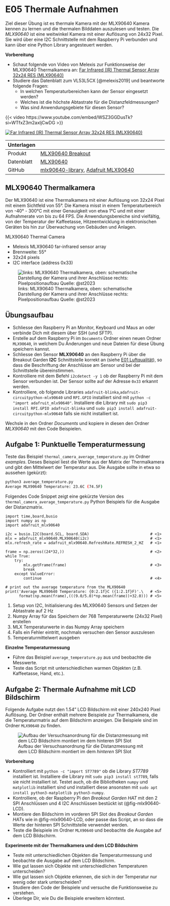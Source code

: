 # E05 Thermale Aufnahmen {.unnumbered}


Ziel dieser Übung ist es thermale Kamera mit der MLX90640 Kamera kennen zu lernen und die thermalen Bilddaten auszulesen und testen. Die *MLX90640* ist eine weitwinkel Kamera mit einer Auflösung von 24x32 Pixel. Sie wird über eine I2C Schnittstelle mit dem Raspberry Pi verbunden und kann über eine Python Library angesteuert werden.

**Vorbereitung**

- Schaut folgende von Video von Melexis zur Funktionsweise der MLX90640 Thermalkamera an: [Far Infrared (IR) Thermal Sensor Array 32x24 RES (MLX90640)](https://www.youtube.com/embed/WSZ3GGDusTk?si=WTfxZ3m2axljCwDG) 
- Studiere das Datenblatt zum VL53L5CX [@melexis2019] und beantworte folgende Fragen:
  - In welchen Temperaturbereichen kann der Sensor eingesetzt werden? 
  - Welches ist die höchste Abtastrate für die Distanzfeldmessungen?
  - Was sind Anwendungsgebiete für diesen Sensor?

::: {.content-visible when-format="html"}
{{< video https://www.youtube.com/embed/WSZ3GGDusTk?si=WTfxZ3m2axljCwDG >}}
:::
::: {.content-visible unless-format="html"}
[![Far Infrared (IR) Thermal Sensor Array 32x24 RES (MLX90640)](images/youtube_adafruit_VL53L5CX.png)](https://www.youtube.com/embed/WSZ3GGDusTk?si=WTfxZ3m2axljCwDG)
:::

| **Unterlagen** |                                                          |
| ---------- | ------------------------------------------------------------ |
| Produkt    | [MLX90640 Breakout](https://shop.pimoroni.com/products/mlx90640-thermal-camera-breakout?variant=12549161746515) |
| Datenblatt | [MLX90640](https://www.melexis.com/-/media/files/documents/datasheets/mlx90640-datasheet-melexis.pdf) |
| GitHub     | [mlx90640-library](https://github.com/pimoroni/mlx90640-library), [Adafruit MLX90640](https://github.com/adafruit/Adafruit_CircuitPython_MLX90640)   |

## MLX90640 Thermalkamera\index{MLX90640}
Der MLX90640 ist eine Thermalkamera mit einer Auflösung von 32x24 Pixel mit einem Sichtfeld von 55°. Die Kamera misst in einem Temperaturbereich von  -40° - 300°C mit einer Genauigkeit von etwa 1°C und mit einer Aufnahmerate von bis zu 64 FPS.
Die Anwendungsbereiche sind vielfältig, von der Temperatur der Kaffeetasse, Hitzeentwicklung in elektronischen Geräten bis hin zur Überwachung von Gebäuden und Anlagen.

MLX90640 Thermal Camera

- Melexis MLX90640 far-infrared sensor array
- Brennweite: 55°
- 32x24 pixels
- I2C interface (address 0x33)

![links: MLX90640 Thermalkamera, oben: schematische Darstellung der Kamera und ihrer Anschlüsse rechts: Pixelpositionaufbau Quelle: @st2023](images/MLX90640_wide.jpg){#fig-MLX90640}

## Übungsaufbau

- Schliesse den Raspberry Pi an Monitor, Keyboard und Maus an oder verbinde Dich mit diesem über SSH (und SFTP).
- Erstelle auf dem Raspberry Pi im `Documents` Ordner einen neuen Ordner `MLX90640`, in welchem Du Änderungen und neue Dateien für diese Übung speichern kannst.
- Schliesse den Sensor **MLX90640** an den Raspberry Pi über die Breakout Garden **I2C** Schnittstelle korrekt an (siehe [E01 Luftqualität](E01_Luftqualitaet.qmd)), so dass die Beschriftung der Anschlüsse am Sensor und bei der Schnittstelle übereinstimmen.
- Kontrolliere mit dem Befehl `i2cdetect -y 1` ob der Raspberry Pi mit dem Sensor verbunden ist. Der Sensor sollte auf der Adresse `0x33` erkannt werden.
- Kontrolliere, ob folgende Libraries `adafruit-blinka`,`adafruit-circuitpython-mlx90640` und `RPI.GPIO` installiert sind mit `python -c "import adafruit_mlx90640"`. Installiere die Library mit `sudo pip3 install RPI.GPIO adafruit-blinka` und `sudo pip3 install adafruit-circuitpython-mlx90640` falls sie nicht installiert ist.

Wechsle in den Ordner *Documents* und kopiere in diesen den Ordner *MLX90640* mit den Code Beispielen.

## Aufgabe 1: Punktuelle Temperaturmessung
Teste das Beispiel `thermal_camera_average_temperature.py` im Ordner *examples*. Dieses Beispiel liest die Werte aus der Matrix der Thermalkamera und gibt den Mittelwert der Temperatur aus. Die Ausgabe sollte in etwa so aussehen (gekürzt):

``` bash
python3 average_temperature.py 
Average MLX90640 Temperature: 23.6C (74.5F)
```

Folgendes Code Snippet zeigt eine gekürzte Version des `thermal_camera_average_temperature.py` Python Beispiels für die Ausgabe der Distanzmatrix.

```.python
import time,board,busio
import numpy as np
import adafruit_mlx90640

i2c = busio.I2C(board.SCL, board.SDA)                           # <1>
mlx = adafruit_mlx90640.MLX90640(i2c)                           # <1>
mlx.refresh_rate = adafruit_mlx90640.RefreshRate.REFRESH_2_HZ   # <1>

frame = np.zeros((24*32,))                                      # <2>
while True:
    try:
        mlx.getFrame(frame)                                     # <3>
        break
    except ValueError:
        continue                                                # <4>

# print out the average temperature from the MLX90640
print('Average MLX90640 Temperature: {0:2.1f}C ({1:2.1f}F)'.\   # <5>
      format(np.mean(frame),(((9.0/5.0)*np.mean(frame))+32.0))) # <5>
```
1. Setup von I2C, Initialisierung des MLX90640 Sensors und Setzen der Abtastrate auf 2 Hz
2. Numpy Array für das Speichern der 768 Temperaturwerte (24x32 Pixel) erstellen
3. MLX Temperaturwerte in das Numpy Array speichern
4. Falls ein Fehler eintritt, nochmals versuchen den Sensor auszulesen
5. Temperaturmittelwert ausgeben

::: exercise
**Einzelne Temperaturmessung**

- Führe das Beispiel `average_temperature.py` aus und beobachte die Messwerte.
- Teste das Script mit unterschiedlichen warmen Objekten (z.B. Kaffeetasse, Hand, etc.).
:::

## Aufgabe 2: Thermale Aufnahme mit LCD Bildschirm
Folgende Aufgabe nutzt den 1.54" LCD Bildschirm mit einer 240x240 Pixel Auflösung. Der Ordner enthält mehrere Beispiele zur Thermalkamera, die die Temperaturmatrix auf dem Bildschirm anzeigen. Die Beispiele sind im Ordner `MLX90640` zu finden. 

![Aufbau der Versuchsanordnung für die Distanzmessung mit dem LCD Bildschirm montiert im dem *hinteren* SPI Slot](images/MLX90640_LCD.jpg){#fig-mlx90640-LCD}

**Vorbereitung**

- Kontrolliert mit `python -c "import ST7789"` ob die Library *ST7789* installiert ist. Installiere die Library mit `sudo pip3 install st7789`, falls sie nicht installiert ist. Testet auch, ob die Bibliotheken `numpy` und `matplotlib` installiert sind und installiert diese ansonsten mit `sudo apt install python3-matplotlib python3-numpy`.
- Kontrolliere, ob der Raspberry Pi den *Breakout Garden HAT* mit den 2 SPI Anschlüssen und 4 I2C Anschlüssen bestückt ist (@fig-mlx90640-LCD).
- Montiere den Bildschirm im vorderen SPI Slot des *Breakout Garden HAT*s wie in @fig-mlx90640-LCD, oder passe das Script, an so dass die Werte der hinteren SPI Schnittstelle verwendet werden.
- Teste die Beispiele im Ordner `MLX90640` und beobachte die Ausgabe auf dem LCD Bildschirm.

::: exercise
**Experimente mit der Thermalkamera und dem LCD Bildschirm**

- Teste mit unterschiedlichen Objekten die Temperaturmessung und beobachte die Ausgabe auf dem LCD Bildschirm.
- Wie gut lassen sich Objekte mit unterschiedlichen Temperaturen unterscheiden?
- Wie gut lassen sich Objekte erkennen, die sich in der Temperatur nur wenig oder stark unterscheiden?
- Studiere den Code der Beispiele und versuche die Funktionsweise zu verstehen.
- Überlege Dir, wie Du die Beispiele erweitern könntest.
:::
